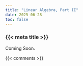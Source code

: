 ```yaml
---
title: "Linear Algebra, Part II"
date: 2025-06-28
toc: false
---
```


### {{< meta title >}}

Coming Soon.


{{< comments >}}
